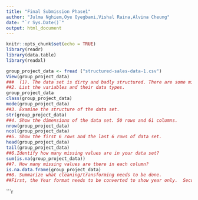 ```yaml
---
title: "Final Submission Phase1"
author: "Julma Nghiem,Oye Oyegbami,Vishal Raina,Alvina Cheung"
date: "`r Sys.Date()`"
output: html_document
---
```


```r
knitr::opts_chunk$set(echo = TRUE)
library(readr)
library(data.table)
library(readxl)
```

<!-- STEP 1 
     The group decided to use a badly structured raw dataset about shipping mode orders based on 3 different segments.

<!-- STEP 2
     (1)  The data set our group is going to use is about orders under different segments such as: consumer, corporate, and home office.
     (2)  The data was obtained from the website https://foresightbi.com.ng/microsoft-power-bi/dirty-data-samples-to-practice-on/

     (3)  The team chose this data set because we are interested to see how a badly structured dataset can be transformed and cleaned. 
          The orders list has a primary key of Order ID, extracted accros 2 countries, spanning a 5-year period. We would like to analyse the            cleaned data to determine how well each segment is doing as well as track marketing trends by location and shipping modes -->

<!-- STEP 3 -->

```r
group_project_data <- fread ("structured-sales-data-1.csv") 
View(group_project_data)
###  (1). The data set is dirty and badly structured. There are some missing value in some column and the OrderID field includes country and             year.   
##2. List the variables and their data types.
group_project_data
class(group_project_data)
mode(group_project_data)
##3. Examine the structure of the data set.
str(group_project_data)
##4. Show the dimensions of the data set. 50 rows and 61 columns. 
nrow(group_project_data)
ncol(group_project_data)
##5. Show the first 6 rows and the last 6 rows of data set. 
head(group_project_data)
tail(group_project_data)
##6.Identify how many missing values are in your data set?
sum(is.na(group_project_data)) 
##7. How many missing values are there in each column?
is.na.data.frame(group_project_data)
##8. Summarize what cleaning/transforming needs to be done. 
##First, the Year format needs to be converted to show year only.  Second, the data will be sorted based on the team's interest (for example: by Educational Attainment, by Gender, by Age, and by Personal Income).  Another column can also be created to combine the previously mentioned attributes. 

```

```r



